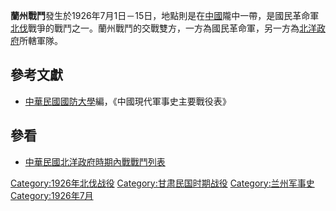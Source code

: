 {{Infobox Military Conflict|
campaign=|
image=|
caption=|
conflict=蘭州戰鬥|
date=1926年7月1日－15日|
place=[[中國|中國]]隴中|
result=北洋政府所轄部隊分由平涼、天水攻擊蘭州，激戰兼旬，仍無收穫，15日，北洋軍隊退回平涼天水|
combatant1=[[國民革命軍|國民革命軍]]國民聯軍|
combatant2=北洋政府[[隴東鎮守使|隴東鎮守使]]部隊| 
commander1=[[劉郁芬|劉郁芬]]|
commander2=[[張兆鉀|張兆鉀]]|
strength1=|
strength2=|
casualties1=|
casualties2=|
}}
'''蘭州戰鬥'''發生於1926年7月1日－15日，地點則是在[[中國|中國]]隴中一帶，是國民革命軍[[北伐|北伐]]戰爭的戰鬥之一。蘭州戰鬥的交戰雙方，一方為國民革命軍，另一方為[[北洋政府|北洋政府]]所轄軍隊。
==參考文獻==
*[[中華民國|中華民國]][[國防大學_(臺灣)|國防大學]]編，《中國現代軍事史主要戰役表》
==參看==
*[[中華民國北洋政府時期內戰戰鬥列表|中華民國北洋政府時期內戰戰鬥列表]]

[[Category:1926年北伐战役|Category:1926年北伐战役]]
[[Category:甘肃民国时期战役|Category:甘肃民国时期战役]]
[[Category:兰州军事史|Category:兰州军事史]]
[[Category:1926年7月|Category:1926年7月]]